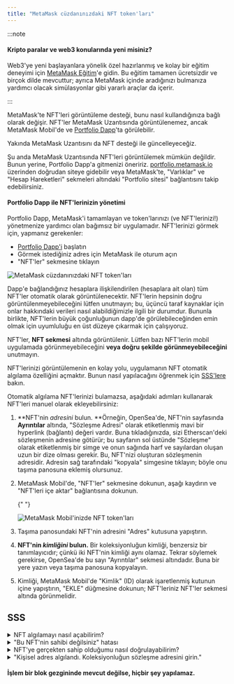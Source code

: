 ```yaml
---
title: "MetaMask cüzdanınızdaki NFT token'ları"
---
```



:::note

#### Kripto paralar ve web3 konularında yeni misiniz?

Web3'ye yeni başlayanlara yönelik özel hazırlanmış ve kolay bir eğitim deneyimi için [MetaMask Eğitim](https://learn.metamask.io/)'e gidin. Bu eğitim tamamen ücretsizdir ve birçok dilde mevcuttur; ayrıca MetaMask içinde aradığınızı bulmanıza yardımcı olacak simülasyonlar gibi yararlı araçlar da içerir.

:::

MetaMask'te NFT'leri görüntüleme desteği, bunu nasıl kullandığınıza bağlı olarak değişir. NFT'ler MetaMask Uzantısında görüntülenemez, ancak MetaMask Mobil'de ve [Portfolio Dapp](https://portfolio.metamask.io)'ta görülebilir.

Yakında MetaMask Uzantısını da NFT desteği ile güncelleyeceğiz.

<Tabs>

<TabItem value="Portfolio Dapp" label="Portfolio Dapp">

Şu anda MetaMask Uzantısında NFT'leri görüntülemek mümkün değildir. Bunun yerine, Portfolio Dapp'a gitmenizi öneririz. [portfolio.metamask.io](https://portfolio.metamask.io) üzerinden doğrudan siteye gidebilir veya MetaMask'te, "Varlıklar" ve "Hesap Hareketleri" sekmeleri altındaki "Portfolio sitesi" bağlantısını takip edebilirsiniz.

#### Portfolio Dapp ile NFT'lerinizin yönetimi

Portfolio Dapp, MetaMask'i tamamlayan ve token'larınızı (ve NFT'lerinizi!) yönetmenize yardımcı olan bağımsız bir uygulamadır. NFT'lerinizi görmek için, yapmanız gerekenler:

- [Portfolio Dapp'i](https://portfolio.metamask.io/) başlatın
- Görmek istediğiniz adres için MetaMask ile oturum açın
- "NFT'ler" sekmesine tıklayın

<div class="center-container">
  <div class="img-medium">
    <img
      src={
        require("../../../../../img/i18n/legacy/NFT_tokens_in_your_MetaMask_wallet_1.gif")
          .default
      }
      alt="MetaMask cüzdanınızdaki NFT token'ları"
    />
  </div>
</div>

Dapp'e bağlandığınız hesaplara ilişkilendirilen (hesaplara ait olan) tüm NFT'ler otomatik olarak görüntülenecektir. NFT'lerin hepsinin doğru görüntülenmeyebileceğini lütfen unutmayın; bu, üçüncü taraf kaynaklar için onlar hakkındaki verileri nasıl alabildiğimizle ilgili bir durumdur. Bununla birlikte, NFT'lerin büyük çoğunluğunun dapp'de görülebileceğinden emin olmak için uyumluluğu en üst düzeye çıkarmak için çalışıyoruz.

</TabItem>

<TabItem value="Mobil" label="Mobil">

NFT'ler, **NFT sekmesi** altında görüntülenir. Lütfen bazı NFT'lerin mobil uygulamada görünmeyebileceğini **veya doğru şekilde görünmeyebileceğini** unutmayın.

NFT'lerinizi görüntülemenin en kolay yolu, uygulamanın NFT otomatik algılama özelliğini açmaktır. Bunun nasıl yapılacağını öğrenmek için [SSS'lere](#sss) bakın.

Otomatik algılama NFT'lerinizi bulamazsa, aşağıdaki adımları kullanarak NFT'leri manuel olarak ekleyebilirsiniz:

1. **NFT'nin _adresini_ bulun. **Örneğin, OpenSea'de, NFT'nin sayfasında **Ayrıntılar** altında, "Sözleşme Adresi" olarak etiketlenmiş mavi bir hyperlink (bağlantı) değeri vardır. Buna tıkladığınızda, sizi Etherscan'deki sözleşmenin adresine götürür; bu sayfanın sol üstünde "Sözleşme" olarak etiketlenmiş bir simge ve onun sağında harf ve sayılardan oluşan uzun bir dize olması gerekir. Bu, NFT'nizi oluşturan sözleşmenin adresidir. Adresin sağ tarafındaki "kopyala" simgesine tıklayın; böyle onu taşıma panosuna eklemiş olursunuz.

2. MetaMask Mobil'de, "NFT'ler" sekmesine dokunun, aşağı kaydırın ve "NFT'leri içe aktar" bağlantısına dokunun.

   {" "}

   <div class="center-container">
     <div class="img-medium">
       <img
         src={
           require("../../../../../img/i18n/legacy/NFT_tokens_in_your_MetaMask_Mobile2.png")
             .default
         }
         alt="MetaMask Mobil'inizde NFT token'ları"
       />
     </div>
   </div>

3. Taşıma panosundaki NFT'nin adresini "Adres" kutusuna yapıştırın.

4. **NFT'nin _kimliğini_ bulun.** Bir koleksiyonluğun kimliği, benzersiz bir tanımlayıcıdır; çünkü iki NFT'nin kimliği aynı olamaz. Tekrar söylemek gerekirse, OpenSea'de bu sayı "Ayrıntılar" sekmesi altındadır. Buna bir yere yazın veya taşıma panosuna kopyalayın.

5. Kimliği, MetaMask Mobil'de "Kimlik" (ID) olarak işaretlenmiş kutunun içine yapıştırın, "EKLE" düğmesine dokunun; NFT'leriniz NFT'ler sekmesi altında görünmelidir.

</TabItem>

</Tabs>

## **SSS**

<details>
<summary>NFT algılamayı nasıl açabilirim?</summary>

<div>

Uygulama ana sayfasındaki "NFT'ler" sekmesine geçtiğinizde, NFT algılamayı önceden açmadıysanız, bir komut istemi açılacaktır. Otomatik algılamayı açabileceğiniz ilgili ayarlar menüsünü açmak için bu istemdeki bağlantıya gidin.

Lütfen dikkat: **NFT otomatik algılama, yalnızca Ethereum mainnet'te kullanılabilir**. Farklı bir ağ seçili olması durumunda, bu seçenek, ayarlarda görünmeyecektir.

Aksi takdirde, aşağıdaki adımları izleyin:

1. Uygulamanın sol üst köşesindeki hamburger simgesine dokunarak ayarlar menüsünü bulun.

2. "Güvenlik ve Gizlilik"i bulun.

3. Otomatik algılamayı açmak için seçeneği değiştirin. **"OpenSea API'yi Etkinleştir" seçeneğinin de açılması gerektiğini unutmayın; aksi takdirde NFT otomatik algılama seçeneği griye dönecek ve kullanım dışı olacaktır**.

   {" "}

   <div class="center-container">
     <div class="img-medium">
       <img
         src={
           require("../../../../../img/i18n/legacy/MetaMask_Mobile_Autodetect_NFTs.gif")
             .default
         }
         alt="MetaMask Mobil NFT'leri Otomatik Algılama"
       />
     </div>
   </div>

   Çoğu NFT'ler, artık cüzdanınızın "NFT'ler" sekmesi altında otomatik olarak görünecektir.

</div>
</details>

<details>
<summary>"Bu NFT'nin sahibi değilsiniz" hatası</summary>

<div>

NFT'nin sahibi olmadığınızı söyleyen bir mesaj alırsanız, lütfen token'ı doğru MetaMask hesabına eklemeye çalıştığınızdan emin olun. Ayrıca, lütfen ağın blok gezgininde, MetaMask cüzdan adresinizdeki NFT'nin sahibi olduğunuzu doğrulayın. Blok gezgininde cüzdanı nasıl kontrol edeceğinizden emin değilseniz, [kılavuzumuza](/managing-my-wallet/how-to-check-my-wallet-activity-on-the-blockchain-explorer) bakabilirsiniz.

</div>
</details>

<details>
<summary>NFT'ye gerçekten sahip olduğumu nasıl doğrulayabilirim?</summary>

<div>

[Blok gezgininde MetaMask cüzdan adresinizi arayın](/managing-my-wallet/how-to-check-my-wallet-activity-on-the-blockchain-explorer) ve NFT'nin cüzdanınıza transferinin başarılı olup olmadığını görmek için işlemlerinizi inceleyin. Alternatif olarak, NFT'nin sözleşme adresini arayın ve bu adres konumunun, cüzdanınızın adresi ile eşleştiğinden ve işlemin tamamlandığından emin olun.

Blok gezgininde "ERC-1155/ERC-721 Token Txns" (Token İşlemleri) sekmesine tıklayarak, NFT'leriniz ile gerçekleştirilen tüm işlemleri görebilirsiniz. NFT'yi burada görmüyorsanız, göndericiyle iletişime geçin.

</div>
</details>

<details>
<summary>"Kişisel adres algılandı. Koleksiyonluğun sözleşme adresini girin."</summary>

<div>

Bu hata, NFT'nin kendi adresi yerine bir cüzdan adresi yapıştırdıysanız görünür. NFT'nin sözleşme adresini bulmak için yukarıdaki _Mobil_ bölümü altındaki talimatları izleyin ve bu adresi yapıştırın.

</div>
</details>

#### **İşlem bir blok gezgininde mevcut değilse, hiçbir şey yapılamaz.**
